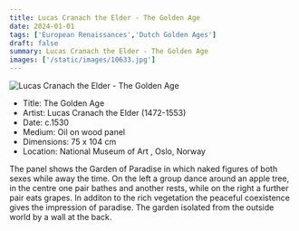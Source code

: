 ```yaml
---
title: Lucas Cranach the Elder - The Golden Age
date: 2024-01-01
tags: ['European Renaissances','Dutch Golden Ages']
draft: false
summary: Lucas Cranach the Elder - The Golden Age
images: ['/static/images/10633.jpg']
---
```


![Lucas Cranach the Elder - The Golden Age](/static/images/10633.jpg)

* Title: The Golden Age
* Artist: Lucas Cranach the Elder (1472-1553)
* Date: c.1530
* Medium: Oil on wood panel
* Dimensions: 75 x 104 cm
* Location: National Museum of Art , Oslo, Norway

The panel shows the Garden of Paradise in which naked figures of both sexes while away the time. On the left a group dance around an apple tree, in the centre one pair bathes and another rests, while on the right a further pair eats grapes. In additon to the rich vegetation the peaceful coexistence gives the impression of paradise. The garden isolated from the outside world by a wall at the back.

